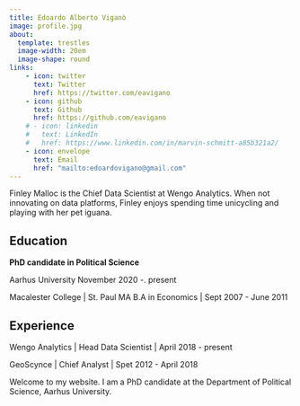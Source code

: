 ```yaml
---
title: Edoardo Alberto Viganò
image: profile.jpg
about:
  template: trestles
  image-width: 20em
  image-shape: round
links:
    - icon: twitter
      text: Twitter
      href: https://twitter.com/eavigano
    - icon: github
      text: Github
      href: https://github.com/eavigano
    # - icon: linkedin
    #   text: LinkedIn
    #   href: https://www.linkedin.com/in/marvin-schmitt-a85b321a2/
    - icon: envelope
      text: Email
      href: "mailto:edoardovigano@gmail.com"  
---
```

Finley Malloc is the Chief Data Scientist at Wengo Analytics. When not innovating on data platforms, Finley enjoys spending  time unicycling and playing with her pet iguana.

## Education
**PhD candidate in Political Science**

Aarhus University 
November 2020 -. present

Macalester College | St. Paul MA
B.A in Economics | Sept 2007 - June 2011

## Experience

Wengo Analytics | Head Data Scientist | April 2018 - present

GeoScynce | Chief Analyst | Spet 2012 - April 2018


Welcome to my website. I am a PhD candidate at the Department of Political Science, Aarhus University. 
